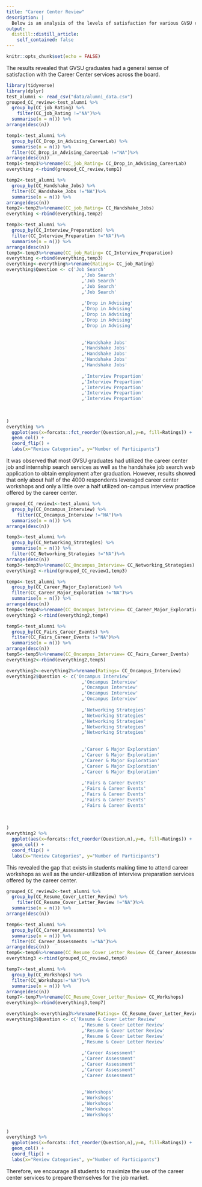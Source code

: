 ```yaml
---
title: "Career Center Review"
description: |
  Below is an analysis of the levels of satisfaction for various GVSU career center services. 
output:
  distill::distill_article:
    self_contained: false
---
```

```r
knitr::opts_chunk$set(echo = FALSE)
```

The results revealed that GVSU graduates had a general sense of satisfaction with the Career Center services across the board.

```r
library(tidyverse)
library(dplyr)
test_alumni <- read_csv("data/alumni_data.csv")
grouped_CC_review<-test_alumni %>% 
  group_by(CC_job_Rating) %>% 
    filter(CC_job_Rating !="NA")%>% 
  summarise(n = n()) %>%
arrange(desc(n))

temp1<-test_alumni %>% 
  group_by(CC_Drop_in_Advising_CareerLab) %>% 
  summarise(n = n()) %>%
  filter(CC_Drop_in_Advising_CareerLab !="NA")%>% 
arrange(desc(n))
temp1<-temp1%>%rename(CC_job_Rating= CC_Drop_in_Advising_CareerLab) 
everything <-rbind(grouped_CC_review,temp1)

temp2<-test_alumni %>% 
  group_by(CC_Handshake_Jobs) %>% 
  filter(CC_Handshake_Jobs !="NA")%>% 
  summarise(n = n()) %>%
arrange(desc(n))
temp2<-temp2%>%rename(CC_job_Rating= CC_Handshake_Jobs) 
everything <-rbind(everything,temp2)

temp3<-test_alumni %>% 
  group_by(CC_Interview_Preparation) %>% 
  filter(CC_Interview_Preparation !="NA")%>% 
  summarise(n = n()) %>%
arrange(desc(n))
temp3<-temp3%>%rename(CC_job_Rating= CC_Interview_Preparation) 
everything <-rbind(everything,temp3)
everything<-everything%>%rename(Ratings= CC_job_Rating) 
everything$Question <- c('Job Search'
                            ,'Job Search'
                            ,'Job Search'
                            ,'Job Search'
                            ,'Job Search'
                           
                            ,'Drop in Advising'
                            ,'Drop in Advising'
                            ,'Drop in Advising'
                            ,'Drop in Advising'
                            ,'Drop in Advising'
                           
                            
                            ,'Handshake Jobs'
                            ,'Handshake Jobs'
                            ,'Handshake Jobs'
                            ,'Handshake Jobs'
                            ,'Handshake Jobs'
                         
                            ,'Interview Prepartion'
                            ,'Interview Prepartion'
                            ,'Interview Prepartion'
                            ,'Interview Prepartion'
                            ,'Interview Prepartion'
                         
                            
                            
)
everything %>%
  ggplot(aes(x=forcats::fct_reorder(Question,n),y=n, fill=Ratings)) +
  geom_col() + 
  coord_flip() + 
  labs(x="Review Categories", y="Number of Participants")
```

It was observed that most GVSU graduates had utilized the career center job and internship search services as well as the handshake job search web application to obtain employment after graduation.
However, results showed that only about half of the 4000 respondents leveraged career center workshops and only a little over a half utilized on-campus interview practice offered by the career center. 

```r
grouped_CC_review1<-test_alumni %>%  
  group_by(CC_Oncampus_Interview) %>% 
    filter(CC_Oncampus_Interview !="NA")%>% 
  summarise(n = n()) %>%
arrange(desc(n))

temp3<-test_alumni %>% 
  group_by(CC_Networking_Strategies) %>% 
  summarise(n = n()) %>%
  filter(CC_Networking_Strategies !="NA")%>% 
arrange(desc(n))
temp3<-temp3%>%rename(CC_Oncampus_Interview= CC_Networking_Strategies) 
everything2 <-rbind(grouped_CC_review1,temp3)

temp4<-test_alumni %>% 
  group_by(CC_Career_Major_Exploration) %>% 
  filter(CC_Career_Major_Exploration !="NA")%>% 
  summarise(n = n()) %>%
arrange(desc(n))
temp4<-temp4%>%rename(CC_Oncampus_Interview= CC_Career_Major_Exploration) 
everything2 <-rbind(everything2,temp4)

temp5<-test_alumni %>% 
  group_by(CC_Fairs_Career_Events) %>% 
  filter(CC_Fairs_Career_Events !="NA")%>% 
  summarise(n = n()) %>%
arrange(desc(n))
temp5<-temp5%>%rename(CC_Oncampus_Interview= CC_Fairs_Career_Events) 
everything2<-rbind(everything2,temp5)

everything2<-everything2%>%rename(Ratings= CC_Oncampus_Interview) 
everything2$Question <- c('Oncampus Interview'
                            ,'Oncampus Interview'
                            ,'Oncampus Interview'
                            ,'Oncampus Interview'
                            ,'Oncampus Interview'
                           
                            ,'Networking Strategies'
                            ,'Networking Strategies'
                            ,'Networking Strategies'
                            ,'Networking Strategies'
                            ,'Networking Strategies'
                           
                            
                            ,'Career & Major Exploration'
                            ,'Career & Major Exploration'
                            ,'Career & Major Exploration'
                            ,'Career & Major Exploration'
                            ,'Career & Major Exploration'
                         
                            ,'Fairs & Career Events'
                            ,'Fairs & Career Events'
                            ,'Fairs & Career Events'
                            ,'Fairs & Career Events'
                            ,'Fairs & Career Events'
                         
                            
                            
)
everything2 %>%
  ggplot(aes(x=forcats::fct_reorder(Question,n),y=n, fill=Ratings)) +
  geom_col() + 
  coord_flip() + 
  labs(x="Review Categories", y="Number of Participants")
```

This revealed the gap that exists in students making time to attend career workshops as well as the under-utilization of interview preparation services offered by the career center. 

```r
grouped_CC_review2<-test_alumni %>%  
  group_by(CC_Resume_Cover_Letter_Review) %>% 
    filter(CC_Resume_Cover_Letter_Review !="NA")%>% 
  summarise(n = n()) %>%
arrange(desc(n))

temp6<-test_alumni %>% 
  group_by(CC_Career_Assessments) %>% 
  summarise(n = n()) %>%
  filter(CC_Career_Assessments !="NA")%>% 
arrange(desc(n))
temp6<-temp6%>%rename(CC_Resume_Cover_Letter_Review= CC_Career_Assessments) 
everything3 <-rbind(grouped_CC_review2,temp6)

temp7<-test_alumni %>% 
  group_by(CC_Workshops) %>% 
  filter(CC_Workshops!="NA")%>% 
  summarise(n = n()) %>%
arrange(desc(n))
temp7<-temp7%>%rename(CC_Resume_Cover_Letter_Review= CC_Workshops) 
everything3<-rbind(everything3,temp7)

everything3<-everything3%>%rename(Ratings= CC_Resume_Cover_Letter_Review) 
everything3$Question <- c('Resume & Cover Letter Review'
                            ,'Resume & Cover Letter Review'
                            ,'Resume & Cover Letter Review'
                            ,'Resume & Cover Letter Review'
                            ,'Resume & Cover Letter Review'
                           
                            ,'Career Assessment'
                            ,'Career Assessment'
                            ,'Career Assessment'
                            ,'Career Assessment'
                            ,'Career Assessment'
                           
                            
                            ,'Workshops'
                            ,'Workshops'
                            ,'Workshops'
                            ,'Workshops'
                            ,'Workshops'
                            
                            
)
everything3 %>%
  ggplot(aes(x=forcats::fct_reorder(Question,n),y=n, fill=Ratings)) +
  geom_col() + 
  coord_flip() + 
  labs(x="Review Categories", y="Number of Participants")
```
Therefore, we encourage all students to maximize the use of the career center services to prepare themselves for the job market.
